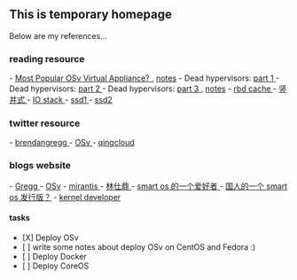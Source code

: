 == This is temporary homepage ==
Below are my references...

=== reading resource ===
- [[ http://osv.io/blog/blog/2014/07/01/s3stat/ | Most Popular OSv Virtual Appliance? ]], [[notes/most-popular-osv-app|notes]]
- Dead hypervisors: [[ http://osv.io/blog/blog/2014/06/19/containers-hypervisors-part-1/ | part 1 ]]
- Dead hypervisors: [[ http://osv.io/blog/blog/2014/06/19/containers-hypervisors-part-2/ | part 2 ]]
- Dead hypervisors: [[ http://osv.io/blog/blog/2014/06/23/containers-hypervisors-part-3/ | part 3 ]], [[notes/why-osv-here|notes]]
- [[ http://www.wzxue.com/rbdcache/ | rbd cache ]]
- [[ http://qing.blog.sina.com.cn/2244218960/85c4105033000b4h.html | 竖井式 ]]
- [[ http://blog.chinaunix.net/uid/7494944.html | IO stack ]]
- [[ http://codecapsule.com/2014/02/12/coding-for-ssds-part-6-a-summary-what-every-programmer-should-know-about-solid-state-drives/ | ssd1 ]]
- [[ http://codecapsule.com/2014/02/12/coding-for-ssds-part-2-architecture-of-an-ssd-and-benchmarking/ | ssd2 ]]

=== twitter resource ===
- [[ https://twitter.com/brendangregg | brendangregg ]]
- [[ https://twitter.com/CloudiusSystems | OSv ]]
- [[ https://twitter.com/fisherman | qingcloud ]]

=== blogs website ===
- [[ http://www.brendangregg.com/ | Gregg ]]
- [[ http://osv.io/blog/ | OSv]]
- [[ http://www.mirantis.com/blog/ | mirantis ]]
- [[ http://qing.blog.sina.com.cn/linshiding | 林仕鼎 ]]
- [[ http://liyu1981.github.io/index.html | smart os 的一个爱好者 ]]
- [[ http://www.dogeos.net/ | 国人的一个 smart os 发行版？]]
- [[ http://blog.chinaunix.net/uid/7494944.html | kernel developer ]]

==== tasks ====
* [X] Deploy OSv
* [ ] write some notes about deploy OSv on CentOS and Fedora :)
* [ ] Deploy Docker
* [ ] Deploy CoreOS
